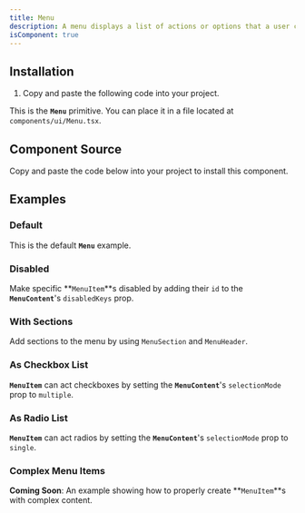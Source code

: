 ```yaml
---
title: Menu
description: A menu displays a list of actions or options that a user can choose.
isComponent: true
---
```


## Installation

1. Copy and paste the following code into your project.

This is the **`Menu`** primitive. You can place it in a file located at `components/ui/Menu.tsx`.

## Component Source

Copy and paste the code below into your project to install this component.

<ComponentSource src="../../packages/ui/src/Menu.tsx" />

## Examples

### Default

This is the default **`Menu`** example.

<ComponentExample name="Menu" story="default" />

### Disabled

Make specific **`MenuItem`**s disabled by adding their `id` to the **`MenuContent`**'s `disabledKeys` prop.

<ComponentExample name="Menu" story="disabled" />

### With Sections

Add sections to the menu by using `MenuSection` and `MenuHeader`.

<ComponentExample name="Menu" story="with-sections" />

### As Checkbox List

**`MenuItem`** can act checkboxes by setting the **`MenuContent`**'s `selectionMode` prop to `multiple`.

<ComponentExample name="Menu" story="as-checkbox" />

### As Radio List

**`MenuItem`** can act radios by setting the **`MenuContent`**'s `selectionMode` prop to `single`.

<ComponentExample name="Menu" story="as-radio" />

### Complex Menu Items

**Coming Soon**: An example showing how to properly create **`MenuItem`**s with complex content.
